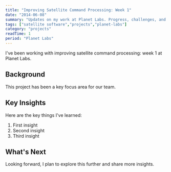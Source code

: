 ```yaml
---
title: "Improving Satellite Command Processing: Week 1"
date: "2014-06-08"
summary: "Updates on my work at Planet Labs. Progress, challenges, and lessons learned."
tags: ["satellite software","projects","planet-labs"]
category: "projects"
readTime: 1
period: "Planet Labs"
---
```


I've been working with improving satellite command processing: week 1 at Planet Labs.

## Background

This project has been a key focus area for our team.

## Key Insights

Here are the key things I've learned:

1. First insight
2. Second insight
3. Third insight

## What's Next

Looking forward, I plan to explore this further and share more insights.


